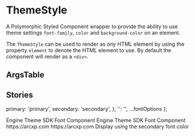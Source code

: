 

<Meta title="Elements/ThemeStyle" component={ThemeStyle} />

# ThemeStyle

A Polymorphic Styled Component wrapper to provide the ability to use theme
settings `font-family`, `color` and `background-color` on an element.

The `ThemeStyle` can be used to render as *any* HTML element by using the
property `element` to denote the HTML element to use. By default the component
will render as a `<div>`.


## ArgsTable

<ArgsTable of={ThemeStyle} />


## Stories

  primary: 'primary',
  secondary: 'secondary',
};
  '': '',
  ...fontOptions
};

<Canvas>
  <Story name="Heading">
    <ThemeStyle
      element={text("as", "h1")}
      font={select('Font', fontOptions, 'primary')}
      color={select('Color', colorOptions, '')}
      bgColor={select('Background Color', colorOptions, '')}
    >
      Engine Theme SDK Font Component
    </ThemeStyle>
  </Story>
</Canvas>

<Canvas>
  <Story name="Heading - Secondary">
    <ThemeStyle
      element={text("as", "h1")}
      font={select('Font', fontOptions, 'secondary')}
      color={select('Color', colorOptions, '')}
    >
      Engine Theme SDK Font Component
    </ThemeStyle>
  </Story>
</Canvas>

<Canvas>
  <Story name="Link">
    <ThemeStyle
      element={text("as", "a")}
      href={text("href", "https://arcxp.com")}
    >
      https://arcxp.com
    </ThemeStyle>
  </Story>
</Canvas>

<Canvas>
  <Story name="Link - Secondary Font">
    <ThemeStyle
      element={text("as", "a")}
      href={text("href", "https://arcxp.com")}
      font="secondary"
    >
      https://arcxp.com
    </ThemeStyle>
  </Story>
</Canvas>

<Canvas>
  <Story name="Paragraph - Secondary Font Color">
    <ThemeStyle
      element={text("as", "p")}
      color="secondary"
    >
      Display using the secondary font color
    </ThemeStyle>
  </Story>
</Canvas>
